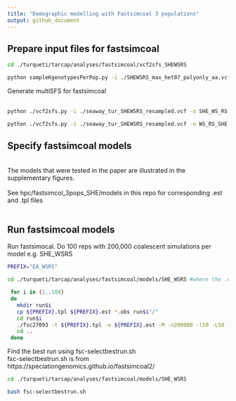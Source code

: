 ```yaml
---
title: "Demographic modelling with Fastsimcoal 3 populations"
output: github_document
---
```


## Prepare input files for fastsimcoal
```bash
cd ./turqueti/tarcap/analyses/fastsimcoal/vcf2sfs_SHEWSRS

python sampleKgenotypesPerPop.py -i ./SHEWSRS_max_het07_polyonly_aa.vcf -o seaway_tur_SHEWSRS_resampled.vcf -p SHEWSRS_original_popmap.txt -k Ross:8,SHE:13,Weddell:15 -v
```

Generate multiSFS for fastsimcoal  
<br>
```bash
python ./vcf2sfs.py -i ./seaway_tur_SHEWSRS_resampled.vcf -o SHE_WS_RS -p ./seaway_tur_SHEWSRS_resampled_popmap.txt -q SHE,Weddell,Ross -v

python ./vcf2sfs.py -i ./seaway_tur_SHEWSRS_resampled.vcf -o WS_RS_SHE -p ./seaway_tur_SHEWSRS_resampled_popmap.txt -q Weddell,Ross,SHE -v
```

## Specify fastsimcoal models
<br>
The models that were tested in the paper are illustrated in the supplementary figures.  
<br>
See hpc/fastsimcol_3pops_SHE/models in this repo for corresponding .est and .tpl files  
<br>


## Run fastsimcoal models
Run fastsimocal. Do 100 reps with 200,000 coalescent simulations per model
e.g. SHE_WSRS  

```bash
PREFIX="EA_WSRS"

cd ./turqueti/tarcap/analyses/fastsimcoal/models/SHE_WSRS #where the .est, .tpl and .obs are

 for i in {1..100}
 do
   mkdir run$i
   cp ${PREFIX}.tpl ${PREFIX}.est *.obs run$i"/"
   cd run$i
   ./fsc27093 -t ${PREFIX}.tpl -e ${PREFIX}.est -M -n200000 -l50 -L50 -C10 -c10 -B10 -d --multiSFS &> log.oe
   cd ..
 done
```

Find the best run using fsc-selectbestrun.sh  
fsc-selectbestrun.sh is from https://speciationgenomics.github.io/fastsimcoal2/
```bash
cd ./turqueti/tarcap/analyses/fastsimcoal/models/SHE_WSRS

bash fsc-selectbestrun.sh
```